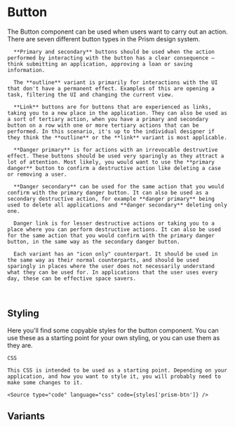 
<Meta of={ButtonStories} />

# Button

The Button component can be used when users want to carry out an action. There are seven different button types in the Prism design system.

      **Primary and secondary** buttons should be used when the action performed by interacting with the button has a clear consequence – think submitting an application, approving a loan or saving information.

      The **outline** variant is primarily for interactions with the UI that don't have a permanent effect. Examples of this are opening a task, filtering the UI and changing the current view.

      **Link** buttons are for buttons that are experienced as links, taking you to a new place in the application. They can also be used as a sort of tertiary action, when you have a primary and secondary button on a row with one or more tertiary actions that can be performed. In this scenario, it's up to the individual designer if they think the **outline** or the **link** variant is most applicable.

      **Danger primary** is for actions with an irrevocable destruvtive effect. These buttons should be used very sparingly as they attract a lot of attention. Most likely, you would want to use the **primary danger** button to confirm a destructive action like deleting a case or removing a user.

      **Danger secondary** can be used for the same action that you would confirm with the primary danger button. It can also be used as a secondary destructive action, for example **danger primary** being used to delete all applications and **danger secondary** deleting only one.

      Danger link is for lesser destructive actions or taking you to a place where you can perform destructive actions. It can also be used for the same action that you would confirm with the primary danger button, in the same way as the secondary danger button.

      Each variant has an "icon only" counterpart. It should be used in the same way as their normal counterparts, and should be used sparingly in places where the user does not necessarily understand what they can be used for. In applications that the user uses every day, these can be effective space savers.

&nbsp;

## Styling

Here you'll find some copyable styles for the button component. You can use these as a starting point for your own styling, or you can use them as they are.

    CSS

    This CSS is intended to be used as a starting point. Depending on your application, and how you want to style it, you will probably need to make some changes to it.

    <Source type="code" language="css" code={styles['prism-btn']} />

## Variants

<Stories of={ButtonStories} />
